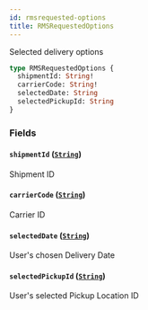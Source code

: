 ```yaml
---
id: rmsrequested-options
title: RMSRequestedOptions
---
```


Selected delivery options

```graphql
type RMSRequestedOptions {
  shipmentId: String!
  carrierCode: String!
  selectedDate: String
  selectedPickupId: String
}
```

### Fields

#### `shipmentId` ([`String`](../../rate-manager-service/scalars/string))

Shipment ID

#### `carrierCode` ([`String`](../../rate-manager-service/scalars/string))

Carrier ID

#### `selectedDate` ([`String`](../../rate-manager-service/scalars/string))

User's chosen Delivery Date

#### `selectedPickupId` ([`String`](../../rate-manager-service/scalars/string))

User's selected Pickup Location ID
